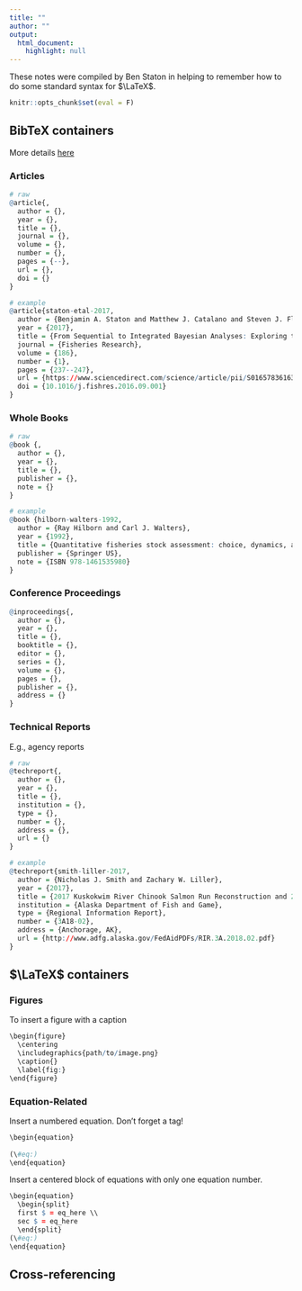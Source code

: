 ```yaml
---
title: ""
author: ""
output: 
  html_document:
    highlight: null
---
```


These notes were compiled by Ben Staton in helping to remember how to do some standard syntax for $\LaTeX$.

```r
knitr::opts_chunk$set(eval = F)
```

## BibTeX containers

More details [here](http://bib-it.sourceforge.net/help/fieldsAndEntryTypes.php#inproceedings)

### Articles

```r
# raw
@article{,
  author = {},
  year = {},
  title = {},
  journal = {},
  volume = {},
  number = {},
  pages = {--},
  url = {},
  doi = {}
}

# example
@article{staton-etal-2017,
  author = {Benjamin A. Staton and Matthew J. Catalano and Steven J. Fleischman},
  year = {2017},
  title = {From Sequential to Integrated Bayesian Analyses: Exploring the Continuum with a Pacific Salmon Spawner-Recruit Model},
  journal = {Fisheries Research},
  volume = {186},
  number = {1},
  pages = {237--247},
  url = {https://www.sciencedirect.com/science/article/pii/S0165783616302946},
  doi = {10.1016/j.fishres.2016.09.001}
}
```

### Whole Books

```r
# raw
@book {,
  author = {},
  year = {},
  title = {},
  publisher = {},
  note = {}
}

# example
@book {hilborn-walters-1992,
  author = {Ray Hilborn and Carl J. Walters},
  year = {1992},
  title = {Quantitative fisheries stock assessment: choice, dynamics, and uncertainty.},
  publisher = {Springer US},
  note = {ISBN 978-1461535980}
}
```

### Conference Proceedings

```r
@inproceedings{,
  author = {},
  year = {},
  title = {},
  booktitle = {},
  editor = {},
  series = {},
  volume = {},
  pages = {},
  publisher = {},
  address = {}
}
```


### Technical Reports

E.g., agency reports

```r
# raw
@techreport{,
  author = {},
  year = {},
  title = {},
  institution = {},
  type = {},
  number = {},
  address = {},
  url = {}
}

# example
@techreport{smith-liller-2017,
  author = {Nicholas J. Smith and Zachary W. Liller},
  year = {2017},
  title = {2017 Kuskokwim River Chinook Salmon Run Reconstruction and 2018 Forecast},
  institution = {Alaska Department of Fish and Game},
  type = {Regional Information Report},
  number = {3A18-02},
  address = {Anchorage, AK},
  url = {http://www.adfg.alaska.gov/FedAidPDFs/RIR.3A.2018.02.pdf}
}
```


### 

## $\LaTeX$ containers

### Figures

To insert a figure with a caption

```r
\begin{figure}
  \centering
  \includegraphics{path/to/image.png}
  \caption{}
  \label{fig:}
\end{figure}
```

### Equation-Related

Insert a numbered equation. Don't forget a tag!
```r
\begin{equation}
  
(\#eq:)
\end{equation}
```

Insert a centered block of equations with only one equation number.

```r
\begin{equation}
  \begin{split}
  first $ = eq_here \\
  sec $ = eq_here
  \end{split}
(\#eq:)
\end{equation}
```

## Cross-referencing


